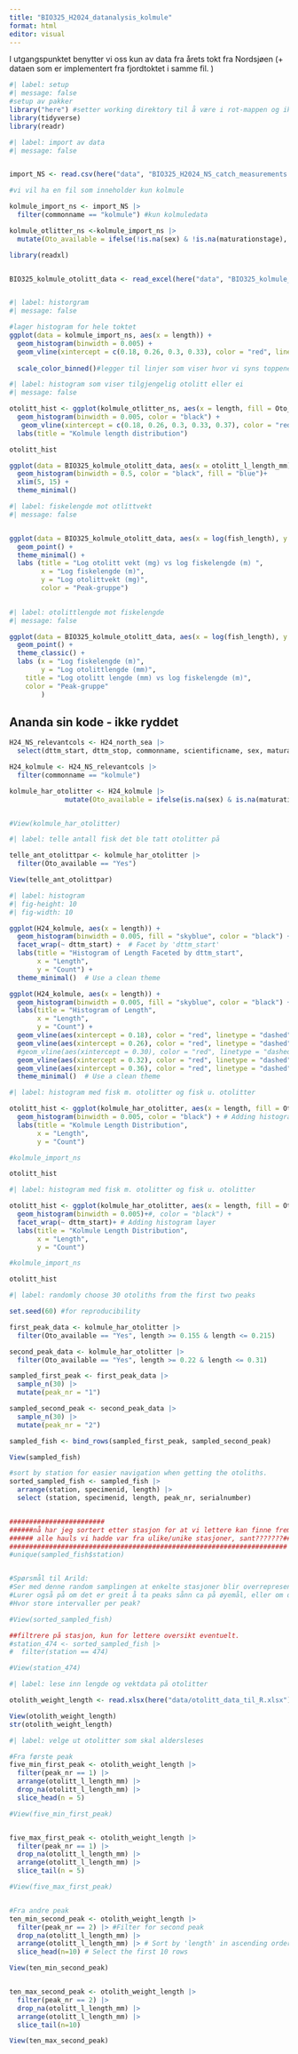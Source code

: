 ```yaml
---
title: "BIO325_H2024_datanalysis_kolmule"
format: html
editor: visual
---
```


I utgangspunktet benytter vi oss kun av data fra årets tokt fra Nordsjøen (+ dataen som er implementert fra fjordtoktet i samme fil. )

```r
#| label: setup
#| message: false
#setup av pakker
library("here") #setter working direktory til å være i rot-mappen og ikke i output
library(tidyverse)
library(readr)
```

```r
#| label: import av data
#| message: false


import_NS <- read.csv(here("data", "BIO325_H2024_NS_catch_measurements.csv")) #import av all data

#vi vil ha en fil som inneholder kun kolmule

kolmule_import_ns <- import_NS |> 
  filter(commonname == "kolmule") #kun kolmuledata

kolmule_otlitter_ns <-kolmule_import_ns |> 
  mutate(Oto_available = ifelse(!is.na(sex) & !is.na(maturationstage), "Yes", "No")) #dette dasettet inneholder antallet otolitter som er samlet inn på nordsjøtoket 2024

library(readxl)


BIO325_kolmule_otolitt_data <- read_excel(here("data", "BIO325_kolmule_otolitt_data.xlsx"))



```

```r
#| label: historgram
#| message: false

#lager histogram for hele toktet
ggplot(data = kolmule_import_ns, aes(x = length)) +
  geom_histogram(binwidth = 0.005) +
  geom_vline(xintercept = c(0.18, 0.26, 0.3, 0.33), color = "red", linetype = "dashed")+
  
  scale_color_binned()#legger til linjer som viser hvor vi syns toppene ligger
```

```r
#| label: histogram som viser tilgjengelig otolitt eller ei
#| message: false

otolitt_hist <- ggplot(kolmule_otlitter_ns, aes(x = length, fill = Oto_available)) +
  geom_histogram(binwidth = 0.005, color = "black") + 
   geom_vline(xintercept = c(0.18, 0.26, 0.3, 0.33, 0.37), color = "red", linetype = "dashed")+
  labs(title = "Kolmule length distribution")

otolitt_hist

```

```r
ggplot(data = BIO325_kolmule_otolitt_data, aes(x = otolitt_l_length_mm), rm.na = TRUE) +
  geom_histogram(binwidth = 0.5, color = "black", fill = "blue")+
  xlim(5, 15) +
  theme_minimal()
```

```r
#| label: fiskelengde mot otlittvekt
#| message: false


ggplot(data = BIO325_kolmule_otolitt_data, aes(x = log(fish_length), y = log(otolitt_l_weight_mg) , color = as.factor(peak_nr))) +
  geom_point() +
  theme_minimal() +  
  labs (title = "Log otolitt vekt (mg) vs log fiskelengde (m) ",
        x = "Log fiskelengde (m)",
        y = "Log otolittvekt (mg)",
        color = "Peak-gruppe")
  
```

```r
#| label: otolittlengde mot fiskelengde
#| message: false

ggplot(data = BIO325_kolmule_otolitt_data, aes(x = log(fish_length), y = log(otolitt_l_length_mm), color = as.factor(peak_nr))) + 
  geom_point() +
  theme_classic() +
  labs (x = "Log fiskelengde (m)",
        y = "Log otolittlengde (mm)",
    title = "Log otolitt lengde (mm) vs log fiskelengde (m)",
    color = "Peak-gruppe"
        )


```

## Ananda sin kode - ikke ryddet



```r

H24_NS_relevantcols <- H24_north_sea |> 
  select(dttm_start, dttm_stop, commonname, scientificname, sex, maturationstage, length, individualweight, fish_id, specimenid, catchsampleid, serialnumber, missionnumber, platform, missiontype, catchcategory, catchpartnumber, aphia, sampletype, catchweight, catchcount, lengthmeasurement, lengthsampleweight, lengthsamplecount, specimensamplecount, station, bottomdepthstart, bottomdepthstop, fishingdepthmax, fishingdepthmin, gearno, gear, vesselspeed, logstart, logstop, distance, wirelength, gear_type, gear_name, station_type, lat_start, lat_stop, lon_start, lon_stop, eye_dia_mm, pup_dia_mm, gape_size_mm, lengthresolution, individualproducttype, cond)

H24_kolmule <- H24_NS_relevantcols |> 
  filter(commonname == "kolmule")

kolmule_har_otolitter <- H24_kolmule |>
              mutate(Oto_available = ifelse(is.na(sex) & is.na(maturationstage),"No","Yes"))


#View(kolmule_har_otolitter)


```

```r
#| label: telle antall fisk det ble tatt otolitter på

telle_ant_otolittpar <- kolmule_har_otolitter |> 
  filter(Oto_available == "Yes")

View(telle_ant_otolittpar)
```

```r
#| label: histogram
#| fig-height: 10
#| fig-width: 10

ggplot(H24_kolmule, aes(x = length)) +
  geom_histogram(binwidth = 0.005, fill = "skyblue", color = "black") +  # Histogram with binwidth of 1
  facet_wrap(~ dttm_start) +  # Facet by 'dttm_start'
  labs(title = "Histogram of Length Faceted by dttm_start",
       x = "Length",
       y = "Count") +
  theme_minimal()  # Use a clean theme


```

```r
ggplot(H24_kolmule, aes(x = length)) +
  geom_histogram(binwidth = 0.005, fill = "skyblue", color = "black") +  # Histogram with binwidth of 1
  labs(title = "Histogram of Length",
       x = "Length",
       y = "Count") +
  geom_vline(aes(xintercept = 0.18), color = "red", linetype = "dashed", size = 1)+
  geom_vline(aes(xintercept = 0.26), color = "red", linetype = "dashed", size = 1)+
  #geom_vline(aes(xintercept = 0.30), color = "red", linetype = "dashed", size = 1)+
  geom_vline(aes(xintercept = 0.32), color = "red", linetype = "dashed", size = 1)+
  geom_vline(aes(xintercept = 0.36), color = "red", linetype = "dashed", size = 1)+
  theme_minimal()  # Use a clean theme
```

```r
#| label: histogram med fisk m. otolitter og fisk u. otolitter

otolitt_hist <- ggplot(kolmule_har_otolitter, aes(x = length, fill = Oto_available)) +
  geom_histogram(binwidth = 0.005, color = "black") + # Adding histogram layer
  labs(title = "Kolmule Length Distribution",
       x = "Length",
       y = "Count")

#kolmule_import_ns

otolitt_hist
```

```r
#| label: histogram med fisk m. otolitter og fisk u. otolitter

otolitt_hist <- ggplot(kolmule_har_otolitter, aes(x = length, fill = Oto_available)) +
  geom_histogram(binwidth = 0.005)+#, color = "black") +
  facet_wrap(~ dttm_start)+ # Adding histogram layer
  labs(title = "Kolmule Length Distribution",
       x = "Length",
       y = "Count")

#kolmule_import_ns

otolitt_hist
```



```r
#| label: randomly choose 30 otoliths from the first two peaks

set.seed(60) #for reproducibility

first_peak_data <- kolmule_har_otolitter |> 
  filter(Oto_available == "Yes", length >= 0.155 & length <= 0.215)

second_peak_data <- kolmule_har_otolitter |> 
  filter(Oto_available == "Yes", length >= 0.22 & length <= 0.31)

sampled_first_peak <- first_peak_data |> 
  sample_n(30) |> 
  mutate(peak_nr = "1")

sampled_second_peak <- second_peak_data |> 
  sample_n(30) |> 
  mutate(peak_nr = "2")

sampled_fish <- bind_rows(sampled_first_peak, sampled_second_peak) 

View(sampled_fish)

#sort by station for easier navigation when getting the otoliths. 
sorted_sampled_fish <- sampled_fish |> 
  arrange(station, specimenid, length) |> 
  select (station, specimenid, length, peak_nr, serialnumber)


########################
######nå har jeg sortert etter stasjon for at vi lettere kan finne frem til riktig otolitt.##
###### alle hauls vi hadde var fra ulike/unike stasjoner, sant???????########################
######################################################################
#unique(sampled_fish$station)


#Spørsmål til Arild:
#Ser med denne random samplingen at enkelte stasjoner blir overrepresentert. Hva har dette å si?
#Lurer også på om det er greit å ta peaks sånn ca på øyemål, eller om det blir biased?
#Hvor store intervaller per peak?

#View(sorted_sampled_fish)

```

```r
##filtrere på stasjon, kun for lettere oversikt eventuelt. 
#station_474 <- sorted_sampled_fish |> 
#  filter(station == 474)

#View(station_474)
```

```r
#| label: lese inn lengde og vektdata på otolitter

otolith_weight_length <- read.xlsx(here("data/otolitt_data_til_R.xlsx"))

View(otolith_weight_length)
str(otolith_weight_length)

```

```r
#| label: velge ut otolitter som skal aldersleses

#Fra første peak
five_min_first_peak <- otolith_weight_length |> 
  filter(peak_nr == 1) |> 
  arrange(otolitt_l_length_mm) |> 
  drop_na(otolitt_l_length_mm) |> 
  slice_head(n = 5)

#View(five_min_first_peak)


five_max_first_peak <- otolith_weight_length |> 
  filter(peak_nr == 1) |> 
  drop_na(otolitt_l_length_mm) |>
  arrange(otolitt_l_length_mm) |> 
  slice_tail(n = 5)

#View(five_max_first_peak)


#Fra andre peak
ten_min_second_peak <- otolith_weight_length |> 
  filter(peak_nr == 2) |> #Filter for second peak
  drop_na(otolitt_l_length_mm) |>
  arrange(otolitt_l_length_mm) |> # Sort by 'length' in ascending order
  slice_head(n=10) # Select the first 10 rows

View(ten_min_second_peak)


ten_max_second_peak <- otolith_weight_length |> 
  filter(peak_nr == 2) |> 
  drop_na(otolitt_l_length_mm) |>
  arrange(otolitt_l_length_mm) |> 
  slice_tail(n=10) 

View(ten_max_second_peak)

```

```r
```
